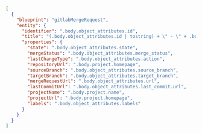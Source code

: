 ```json showLineNumbers
[
  {
    "blueprint": "gitlabMergeRequest",
    "entity": {
      "identifier": ".body.object_attributes.id",
      "title": "(.body.object_attributes.id | tostring) + \" - \" + .body.object_attributes.title",
      "properties": {
        "state": ".body.object_attributes.state",
        "mergeStatus": ".body.object_attributes.merge_status",
        "lastChangeType": ".body.object_attributes.action",
        "repositoryUrl": ".body.project.homepage",
        "sourceBranch": ".body.object_attributes.source_branch",
        "targetBranch": ".body.object_attributes.target_branch",
        "mergeRequestUrl": ".body.object_attributes.url",
        "lastCommitUrl": ".body.object_attributes.last_commit.url",
        "projectName": ".body.project.name",
        "projectUrl": ".body.project.homepage",
        "labels": ".body.object_attributes.labels"
      }
    }
  }
]
```
